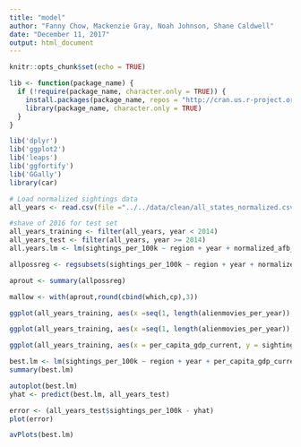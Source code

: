 ```yaml
---
title: "model"
author: "Fanny Chow, Mackenzie Gray, Noah Johnson, Shane Caldwell"
date: "December 11, 2017"
output: html_document
---
```


```r
knitr::opts_chunk$set(echo = TRUE)

lib <- function(package_name) {
  if (!require(package_name, character.only = TRUE)) {
    install.packages(package_name, repos = "http://cran.us.r-project.org")
    library(package_name, character.only = TRUE)
  }
}

lib('dplyr')
lib('ggplot2')
lib('leaps')
lib('ggfortify')
lib('GGally')
library(car)
```

```r

# Load normalized sightings data
all_years <- read.csv(file ="../../data/clean/all_states_normalized.csv")

#shave of 2016 for test set
all_years_training <- filter(all_years, year < 2014)
all_years_test <- filter(all_years, year >= 2014)
all.years.lm <- lm(sightings_per_100k ~ region + year + normalized_afb_count + per_capita_gdp_current + alienmovies_per_year,data = all_years_training)

allpossreg <- regsubsets(sightings_per_100k ~ region + year + normalized_afb_count + per_capita_gdp_current + alienmovies_per_year + internet_avg, data = all_years_training, nbest=6)

aprout <- summary(allpossreg)

mallow <- with(aprout,round(cbind(which,cp),3))

ggplot(all_years_training, aes(x =seq(1, length(alienmovies_per_year)), y = alienmovies_per_year )) + geom_point(shape=20, colour = all_years_training$year) + labs( title = "Percentage of Alien Movies Per Year\n1974 - 2015", x = "Index", y = "Percentage of alien movies per year") + theme(plot.title = element_text(hjust = 0.5))

ggplot(all_years_training, aes(x =seq(1, length(alienmovies_per_year)), y = per_capita_gdp_current )) + geom_point(shape=20, colour = all_years_training$year) + labs( title = "GDP Per Capita Per Year\n1974 - 2015", x = "Index", y = "GDP Per Capita") + theme(plot.title = element_text(hjust = 0.5))

ggplot(all_years_training, aes(x = per_capita_gdp_current, y = sightings_per_100k)) + geom_point(shape=20, colour = all_years_training$year) + labs( title = "GDP Per Year Vs Sightings\n1974 - 2015", x = "GDP Per Capita", y = "UFO Sightings") + theme(plot.title = element_text(hjust = 0.5))

best.lm <- lm(sightings_per_100k ~ region + year + per_capita_gdp_current +  internet_avg, data = all_years_training)
summary(best.lm)

autoplot(best.lm)
yhat <- predict(best.lm, all_years_test)

error <- (all_years_test$sightings_per_100k - yhat)
plot(error)
```




```r
avPlots(best.lm)
```


